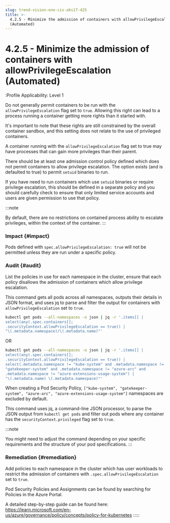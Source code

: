 ```yaml
---
slug: trend-vision-one-cis-aks17-425
title: >-
  4.2.5 - Minimize the admission of containers with allowPrivilegeEscalation
  (Automated)
---
```

# 4.2.5 - Minimize the admission of containers with allowPrivilegeEscalation (Automated)

:Profile Applicability: Level 1

Do not generally permit containers to be run with the `allowPrivilegeEscalation` flag set to `true`. Allowing this right can lead to a process running a container getting more rights than it started with.

It's important to note that these rights are still constrained by the overall container sandbox, and this setting does not relate to the use of privileged containers.

A container running with the `allowPrivilegeEscalation` flag set to true may have processes that can gain more privileges than their parent.

There should be at least one admission control policy defined which does not permit containers to allow privilege escalation. The option exists (and is defaulted to true) to permit `setuid` binaries to run.

If you have need to run containers which use `setuid` binaries or require privilege escalation, this should be defined in a separate policy and you should carefully check to ensure that only limited service accounts and users are given permission to use that policy.

:::note

By default, there are no restrictions on contained process ability to escalate privileges, within the context of the container.
:::

### Impact {#impact}

Pods defined with `spec.allowPrivilegeEscalation: true` will not be permitted unless they are run under a specific policy.

### Audit {#audit}

List the policies in use for each namespace in the cluster, ensure that each policy disallows the admission of containers which allow privilege escalation.

This command gets all pods across all namespaces, outputs their details in JSON format, and uses jq to parse and filter the output for containers with `allowPrivilegeEscalation` set to `true`.

```bash
kubectl get pods --all-namespaces -o json | jq -r '.items[] |
select(any(.spec.containers[];
.securityContext.allowPrivilegeEscalation == true)) |
"\(.metadata.namespace)/\(.metadata.name)"'

```

OR

```bash
kubectl get pods --all-namespaces -o json | jq -r '.items[] |
select(any(.spec.containers[];
.securityContext.allowPrivilegeEscalation == true)) |
select(.metadata.namespace != "kube-system" and .metadata.namespace !=
"gatekeeper-system" and .metadata.namespace != "azure-arc" and
.metadata.namespace != "azure-extensions-usage-system") |
"\(.metadata.name) \(.metadata.namespace)"'
```

When creating a Pod Security Policy, `["kube-system", "gatekeeper-system", "azure-arc", "azure-extensions-usage-system"]` namespaces are excluded by default.

This command uses jq, a command-line JSON processor, to parse the JSON output from `kubectl get pods` and filter out pods where any container has the `securityContext.privileged` flag set to `true`.

:::note

You might need to adjust the command depending on your specific requirements and the structure of your pod specifications.
:::

### Remediation {#remediation}

Add policies to each namespace in the cluster which has user workloads to restrict the admission of containers with `.spec.allowPrivilegeEscalation` set to `true`.

Pod Security Policies and Assignments can be found by searching for Policies in the Azure Portal.

A detailed step-by-step guide can be found here: <https://learn.microsoft.com/en-us/azure/governance/policy/concepts/policy-for-kubernetes>
:::::
